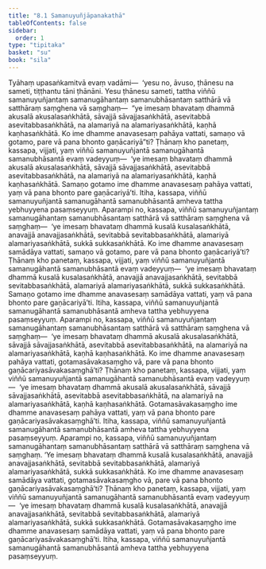 ```yaml
---
title: "8.1 Samanuyuñjāpanakathā"
tableOfContents: false
sidebar:
  order: 1
type: "tipitaka"
basket: "su"
book: "sila"
---
```



<DynamicBreadcrumb />

<Division number="385" book="sila" bookNo="6" page="154">

<Paragraph number="635" book="sila">
Tyāhaṃ upasaṅkamitvā evaṃ vadāmi—  ‘yesu no, āvuso, ṭhānesu na sameti, tiṭṭhantu tāni ṭhānāni. Yesu ṭhānesu sameti, tattha viññū samanuyuñjantaṃ samanugāhantaṃ samanubhāsantaṃ satthārā vā satthāraṃ saṃghena vā saṃghaṃ—  “ye imesaṃ bhavataṃ dhammā akusalā akusalasaṅkhātā, sāvajjā sāvajjasaṅkhātā, asevitabbā asevitabbasaṅkhātā, na alamariyā na alamariyasaṅkhātā, kaṇhā kaṇhasaṅkhātā. Ko ime dhamme anavasesaṃ pahāya vattati, samaṇo vā gotamo, pare vā pana bhonto gaṇācariyā”ti?
</Paragraph>

</Division>
<Division number="386" book="sila" bookNo="6" page="154">

<Paragraph number="636" book="sila">
Ṭhānaṃ kho panetaṃ, kassapa, vijjati, yaṃ viññū samanuyuñjantā samanugāhantā samanubhāsantā evaṃ vadeyyuṃ—  ‘ye imesaṃ bhavataṃ dhammā akusalā akusalasaṅkhātā, sāvajjā sāvajjasaṅkhātā, asevitabbā asevitabbasaṅkhātā, na alamariyā na alamariyasaṅkhātā, kaṇhā kaṇhasaṅkhātā. Samaṇo gotamo ime dhamme anavasesaṃ pahāya vattati, yaṃ vā pana bhonto pare gaṇācariyā’ti. Itiha, kassapa, viññū samanuyuñjantā samanugāhantā samanubhāsantā amheva tattha yebhuyyena pasaṃseyyuṃ.
</Paragraph>

</Division>
<Division number="387" book="sila" bookNo="6" page="155">

<Paragraph number="637" book="sila">
Aparampi no, kassapa, viññū samanuyuñjantaṃ samanugāhantaṃ samanubhāsantaṃ satthārā vā satthāraṃ saṃghena vā saṃghaṃ—  ‘ye imesaṃ bhavataṃ dhammā kusalā kusalasaṅkhātā, anavajjā anavajjasaṅkhātā, sevitabbā sevitabbasaṅkhātā, alamariyā alamariyasaṅkhātā, sukkā sukkasaṅkhātā. Ko ime dhamme anavasesaṃ samādāya vattati, samaṇo vā gotamo, pare vā pana bhonto gaṇācariyā’ti?
</Paragraph>

</Division>
<Division number="388" book="sila" bookNo="6" page="155">

<Paragraph number="638" book="sila">
Ṭhānaṃ kho panetaṃ, kassapa, vijjati, yaṃ viññū samanuyuñjantā samanugāhantā samanubhāsantā evaṃ vadeyyuṃ—  ‘ye imesaṃ bhavataṃ dhammā kusalā kusalasaṅkhātā, anavajjā anavajjasaṅkhātā, sevitabbā sevitabbasaṅkhātā, alamariyā alamariyasaṅkhātā, sukkā sukkasaṅkhātā. Samaṇo gotamo ime dhamme anavasesaṃ samādāya vattati, yaṃ vā pana bhonto pare gaṇācariyā’ti. Itiha, kassapa, viññū samanuyuñjantā samanugāhantā samanubhāsantā amheva tattha yebhuyyena pasaṃseyyuṃ.
</Paragraph>

</Division>
<Division number="389" book="sila" bookNo="6" page="155">

<Paragraph number="639" book="sila">
Aparampi no, kassapa, viññū samanuyuñjantaṃ samanugāhantaṃ samanubhāsantaṃ satthārā vā satthāraṃ saṃghena vā saṃghaṃ—  ‘ye imesaṃ bhavataṃ dhammā akusalā akusalasaṅkhātā, sāvajjā sāvajjasaṅkhātā, asevitabbā asevitabbasaṅkhātā, na alamariyā na alamariyasaṅkhātā, kaṇhā kaṇhasaṅkhātā. Ko ime dhamme anavasesaṃ pahāya vattati, gotamasāvakasaṃgho vā, pare vā pana bhonto gaṇācariyasāvakasaṃghā’ti?
</Paragraph>

</Division>
<Division number="390" book="sila" bookNo="6" page="155">

<Paragraph number="640" book="sila">
Ṭhānaṃ kho panetaṃ, kassapa, vijjati, yaṃ viññū samanuyuñjantā samanugāhantā samanubhāsantā evaṃ vadeyyuṃ—  ‘ye imesaṃ bhavataṃ dhammā akusalā akusalasaṅkhātā, sāvajjā sāvajjasaṅkhātā, asevitabbā asevitabbasaṅkhātā, na alamariyā na alamariyasaṅkhātā, kaṇhā kaṇhasaṅkhātā. Gotamasāvakasaṃgho ime dhamme anavasesaṃ pahāya vattati, yaṃ vā pana bhonto pare gaṇācariyasāvakasaṃghā’ti. Itiha, kassapa, viññū samanuyuñjantā samanugāhantā samanubhāsantā amheva tattha yebhuyyena pasaṃseyyuṃ.
</Paragraph>

</Division>
<Division number="391" book="sila" bookNo="6" page="156">

<Paragraph number="641" book="sila">
Aparampi no, kassapa, viññū samanuyuñjantaṃ samanugāhantaṃ samanubhāsantaṃ satthārā vā satthāraṃ saṃghena vā saṃghaṃ. ‘Ye imesaṃ bhavataṃ dhammā kusalā kusalasaṅkhātā, anavajjā anavajjasaṅkhātā, sevitabbā sevitabbasaṅkhātā, alamariyā alamariyasaṅkhātā, sukkā sukkasaṅkhātā. Ko ime dhamme anavasesaṃ samādāya vattati, gotamasāvakasaṃgho vā, pare vā pana bhonto gaṇācariyasāvakasaṃghā’ti?
</Paragraph>

</Division>
<Division number="392" book="sila" bookNo="6" page="156">

<Paragraph number="642" book="sila">
Ṭhānaṃ kho panetaṃ, kassapa, vijjati, yaṃ viññū samanuyuñjantā samanugāhantā samanubhāsantā evaṃ vadeyyuṃ—  ‘ye imesaṃ bhavataṃ dhammā kusalā kusalasaṅkhātā, anavajjā anavajjasaṅkhātā, sevitabbā sevitabbasaṅkhātā, alamariyā alamariyasaṅkhātā, sukkā sukkasaṅkhātā. Gotamasāvakasaṃgho ime dhamme anavasesaṃ samādāya vattati, yaṃ vā pana bhonto pare gaṇācariyasāvakasaṃghā’ti. Itiha, kassapa, viññū samanuyuñjantā samanugāhantā samanubhāsantā amheva tattha yebhuyyena pasaṃseyyuṃ.
</Paragraph>
</Division>